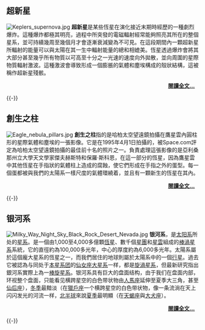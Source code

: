 ==超新星==
[[File:Keplers_supernova.jpg|left]]
'''超新星'''是某些恆星在演化接近末期時經歷的一種劇烈爆炸。這種爆炸都極其明亮，過程中所突發的電磁輻射經常能夠照亮其所在的整個星系，並可持續幾周至幾個月才會逐漸衰減變為不可見。在這段期間內一顆超新星所輻射的能量可以與太陽在其一生中輻射能量的總和相媲美。恆星透過爆炸會將其大部分甚至幾乎所有物質以可高至十分之一光速的速度向外拋散，並向周圍的星際物質輻射激波。這種激波會導致形成一個膨脹的氣體和塵埃構成的殼狀結構，這被稱作超新星殘骸。

<div class="noprint" style="text-align:right;margin-right:10px;margin-bottom:4px;">'''[[超新星|閱讀全文...]]''' </div>

{{-}}
==創生之柱==
[[File:Eagle_nebula_pillars.jpg|left]]
'''創生之柱'''指的是哈柏太空望遠鏡拍攝在鷹星雲內圓柱形的星際氣體和塵埃的一張影像。它是在1995年4月1日拍攝的，被Space.com評定為哈柏太空望遠鏡拍攝的最佳前十名的照片之一。負責處理這張影像的是亞利桑那州立大學天文學家傑夫赫斯特和保羅·斯科恩，在這一部分的恆星，因為鷹星雲中其他恆星在手指狀的氣體柱上造成的腐蝕，使它們形成在手指之外的蛋型。每一個蛋都被與我們的太陽系一樣尺度的氣體環繞着，並且有一顆新生的恆星在其內。
<div class="noprint" style="text-align:right;margin-right:10px;margin-bottom:4px;">'''[[創生之柱|閱讀全文...]]''' </div>

{{-}}
==银河系==
[[File:Milky_Way_Night_Sky_Black_Rock_Desert_Nevada.jpg|left]]
'''银河系'''，是[[太阳系|太阳系]]所处的[[星系|星系]]。是一個由1,000至4,000多億顆[[恆星|恆星]]、數千個[[星團|星團]]和[[星雲|星雲]]組成的[[棒渦星系|棒渦星系]]系統，它的直徑約為100,000多光年，中心的厚度約為6,000多光年。太陽系屬於這個龐大星系的恆星之一，而我們居住的地球則屬於太陽系中的一個[[行星|行星]]。過去它被認為与同处于[[本星系团|本星系团]]的[[仙女座大星系|仙女座大星系]]一样，都是[[旋渦星系|旋渦星系]]，但最新研究指出銀河系實際上為一[[棒旋星系|棒旋星系]]。银河系具有巨大的盘面结构，由于我们在盘面内部，环视整个盘面，只能看见横跨星空的白色带状物由[[人馬座|人馬座]]延伸至夏季大三角，甚至[[仙后座|仙后座]]），[[冬季|冬季]]最黯淡（在[[獵戶座|獵戶座]]一个横跨星空的白色带状物，像一条流淌在天上闪闪发光的河流一样，[[北半球|北半球]]來說[[夏季|夏季]]最明顯（在[[天蝎座|天蝎座]]與[[大犬座|大犬座]]）。

<div class="noprint" style="text-align:right;margin-right:10px;margin-bottom:4px;">'''[[银河系|閱讀全文...]]''' </div>
{{-}}